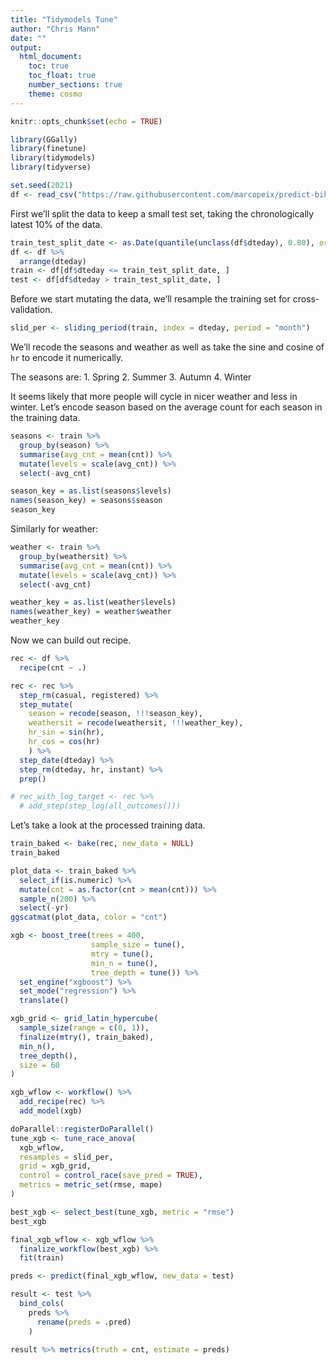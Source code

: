 ```yaml
---
title: "Tidymodels Tune"
author: "Chris Mann"
date: ""
output:
  html_document:
    toc: true
    toc_float: true
    number_sections: true
    theme: cosmo
---
```


```r
knitr::opts_chunk$set(echo = TRUE)
```

```r
library(GGally)
library(finetune)
library(tidymodels)
library(tidyverse)
```

```r
set.seed(2021)
df <- read_csv("https://raw.githubusercontent.com/marcopeix/predict-bike-rentals/master/bike_rental_hour.csv")
```

First we'll split the data to keep a small test set, taking the chronologically latest 10% of the data.
```r
train_test_split_date <- as.Date(quantile(unclass(df$dteday), 0.80), origin = "1970-01-01")
df <- df %>% 
  arrange(dteday)
train <- df[df$dteday <= train_test_split_date, ]
test <- df[df$dteday > train_test_split_date, ]
```

Before we start mutating the data, we'll resample the training set for cross-validation.
```r
slid_per <- sliding_period(train, index = dteday, period = "month")
```

We'll recode the seasons and weather as well as take the sine and cosine of `hr` to encode it numerically.

The seasons are:
1. Spring
2. Summer
3. Autumn
4. Winter

It seems likely that more people will cycle in nicer weather and less in winter.  Let's encode season based on the average count for each season in the training data.

```r
seasons <- train %>% 
  group_by(season) %>% 
  summarise(avg_cnt = mean(cnt)) %>% 
  mutate(levels = scale(avg_cnt)) %>% 
  select(-avg_cnt)

season_key = as.list(seasons$levels)
names(season_key) = seasons$season
season_key
```

Similarly for weather:
```r
weather <- train %>% 
  group_by(weathersit) %>% 
  summarise(avg_cnt = mean(cnt)) %>% 
  mutate(levels = scale(avg_cnt)) %>% 
  select(-avg_cnt)

weather_key = as.list(weather$levels)
names(weather_key) = weather$weather
weather_key
```
Now we can build out recipe.
```r
rec <- df %>% 
  recipe(cnt ~ .)

rec <- rec %>% 
  step_rm(casual, registered) %>% 
  step_mutate(
    season = recode(season, !!!season_key),
    weathersit = recode(weathersit, !!!weather_key),
    hr_sin = sin(hr),
    hr_cos = cos(hr)
    ) %>% 
  step_date(dteday) %>% 
  step_rm(dteday, hr, instant) %>% 
  prep()
```

```r
# rec_with_log_target <- rec %>% 
  # add_step(step_log(all_outcomes()))
```

Let's take a look at the processed training data.
```r
train_baked <- bake(rec, new_data = NULL)
train_baked
```
```r
plot_data <- train_baked %>% 
  select_if(is.numeric) %>% 
  mutate(cnt = as.factor(cnt > mean(cnt))) %>% 
  sample_n(200) %>% 
  select(-yr)
ggscatmat(plot_data, color = "cnt")
```


```r
xgb <- boost_tree(trees = 400,
                  sample_size = tune(),
                  mtry = tune(),
                  min_n = tune(),
                  tree_depth = tune()) %>% 
  set_engine("xgboost") %>% 
  set_mode("regression") %>% 
  translate()
```

```r
xgb_grid <- grid_latin_hypercube(
  sample_size(range = c(0, 1)),
  finalize(mtry(), train_baked),
  min_n(),
  tree_depth(),
  size = 60
)
```

```r
xgb_wflow <- workflow() %>% 
  add_recipe(rec) %>% 
  add_model(xgb)
```


```r
doParallel::registerDoParallel()
tune_xgb <- tune_race_anova(
  xgb_wflow,
  resamples = slid_per,
  grid = xgb_grid,
  control = control_race(save_pred = TRUE),
  metrics = metric_set(rmse, mape)
)
```

```r
best_xgb <- select_best(tune_xgb, metric = "rmse")
best_xgb
```

```r
final_xgb_wflow <- xgb_wflow %>% 
  finalize_workflow(best_xgb) %>% 
  fit(train)
```

```r
preds <- predict(final_xgb_wflow, new_data = test)
```

```r
result <- test %>% 
  bind_cols(
    preds %>% 
      rename(preds = .pred)
    )
  
result %>% metrics(truth = cnt, estimate = preds)
```

